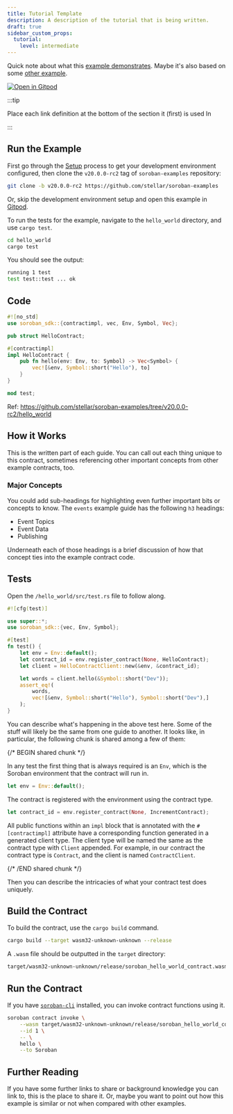 ```yaml
---
title: Tutorial Template
description: A description of the tutorial that is being written.
draft: true
sidebar_custom_props:
  tutorial:
    level: intermediate
---
```


Quick note about what this [example demonstrates]. Maybe it's also based on some
[other example].

[![Open in Gitpod](https://gitpod.io/button/open-in-gitpod.svg)][oigp]

:::tip

Place each link definition at the bottom of the section it (first) is used In

:::

[oigp]: https://gitpod.io/#https://github.com/stellar/soroban-examples/tree/v20.0.0-rc2
[example demonstrates]: https://github.com/stellar/soroban-examples/tree/v20.0.0-rc2/hello_world
[other example]: ../getting-started/

## Run the Example

First go through the [Setup] process to get your development environment
configured, then clone the `v20.0.0-rc2` tag of `soroban-examples` repository:

```bash
git clone -b v20.0.0-rc2 https://github.com/stellar/soroban-examples
```

Or, skip the development environment setup and open this example in
[Gitpod][oigp].

To run the tests for the example, navigate to the `hello_world` directory, and
use `cargo test`.

```bash
cd hello_world
cargo test
```

You should see the output:

```bash
running 1 test
test test::test ... ok
```

[Setup]: ../getting-started/setup.mdx

## Code

```rust title="hello_world/src/lib.rs"
#![no_std]
use soroban_sdk::{contractimpl, vec, Env, Symbol, Vec};

pub struct HelloContract;

#[contractimpl]
impl HelloContract {
    pub fn hello(env: Env, to: Symbol) -> Vec<Symbol> {
        vec![&env, Symbol::short("Hello"), to]
    }
}

mod test;
```

Ref: https://github.com/stellar/soroban-examples/tree/v20.0.0-rc2/hello_world

## How it Works

This is the written part of each guide. You can call out each thing unique to
this contract, sometimes referencing other important concepts from other example
contracts, too.

### Major Concepts

You could add sub-headings for highlighting even further important bits or
concepts to know. The `events` example guide has the following `h3` headings:

- Event Topics
- Event Data
- Publishing

Underneath each of those headings is a brief discussion of how that concept ties
into the example contract code.

## Tests

Open the `/hello_world/src/test.rs` file to follow along.

```rust title="hello_world/src/test.rs"
#![cfg(test)]

use super::*;
use soroban_sdk::{vec, Env, Symbol};

#[test]
fn test() {
    let env = Env::default();
    let contract_id = env.register_contract(None, HelloContract);
    let client = HelloContractClient::new(&env, &contract_id);

    let words = client.hello(&Symbol::short("Dev"));
    assert_eq!(
        words,
        vec![&env, Symbol::short("Hello"), Symbol::short("Dev"),]
    );
}
```

You can describe what's happening in the above test here. Some of the stuff will
likely be the same from one guide to another. It looks like, in particular, the
following chunk is shared among a few of them:

{/* BEGIN shared chunk */}

In any test the first thing that is always required is an `Env`, which is the
Soroban environment that the contract will run in.

```rust
let env = Env::default();
```

The contract is registered with the environment using the contract type.

```rust
let contract_id = env.register_contract(None, IncrementContract);
```

All public functions within an `impl` block that is annotated with the
`#[contractimpl]` attribute have a corresponding function generated in a
generated client type. The client type will be named the same as the contract
type with `Client` appended. For example, in our contract the contract type is
`Contract`, and the client is named `ContractClient`.

{/* /END shared chunk */}

Then you can describe the intricacies of what your contract test does uniquely.

## Build the Contract

To build the contract, use the `cargo build` command.

```bash
cargo build --target wasm32-unknown-unknown --release
```

A `.wasm` file should be outputted in the `target` directory:

```bash
target/wasm32-unknown-unknown/release/soroban_hello_world_contract.wasm
```

## Run the Contract

If you have [`soroban-cli`] installed, you can invoke contract functions using
it.

```bash
soroban contract invoke \
    --wasm target/wasm32-unknown-unknown/release/soroban_hello_world_contract.wasm \
    --id 1 \
    -- \
    hello \
    --to Soroban
```

[`soroban-cli`]: ../getting-started/setup.mdx#install-the-soroban-cli

## Further Reading

If you have some further links to share or background knowledge you can link to,
this is the place to share it. Or, maybe you want to point out how this example
is similar or not when compared with other examples.
